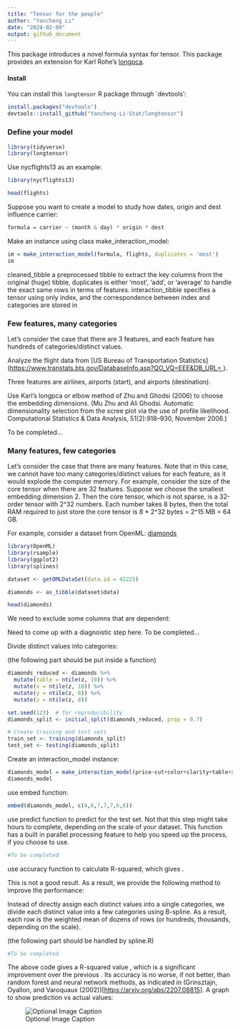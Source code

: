 ```yaml
---
title: "Tensor for the people"
author: "Yancheng Li"
date: "2024-02-09"
output: github_document
---
```


This package introduces a novel formula syntax for tensor. This package provides an extension for Karl Rohe's [longpca](https://github.com/karlrohe/longpca).

#### Install

You can install this `longtensor` R package through \`devtools':

```r
install.packages("devtools")
devtools::install_github("Yancheng-Li-Stat/longtensor")
```

### Define your model

```r
library(tidyverse)
library(longtensor)
```

Use nycflights13 as an example:

```r
library(nycflights13)

head(flights)
```

Suppose you want to create a model to study how dates, origin and dest influence carrier:

```r
formula = carrier ~ (month & day) * origin * dest
```

Make an instance using class make_interaction_model:

```r
im = make_interaction_model(formula, flights, duplicates = 'most')
im
```

cleaned_tibble a preprocessed tibble to extract the key columns from the original (huge) tibble, duplicates is either 'most', 'add', or 'average' to handle the exact same rows in terms of features. interaction_tibble specifies a tensor using only index, and the correspondence between index and categories are stored in

### Few features, many categories

Let's consider the case that there are 3 features, and each feature has hundreds of categories/distinct values.

Analyze the flight data from [US Bureau of Transportation Statistics] (<https://www.transtats.bts.gov/DatabaseInfo.asp?QO_VQ=EEE&DB_URL=>,).

Three features are airlines, airports (start), and airports (destination).

Use Karl's longpca or elbow method of Zhu and Ghodsi (2006) to choose the embedding dimensions. (Mu Zhu and Ali Ghodsi. Automatic dimensionality selection from the scree plot via the use of profile likelihood. Computational Statistics & Data Analysis, 51(2):918–930, November 2006.)

To be completed...

### Many features, few categories

Let's consider the case that there are many features. Note that in this case, we cannot have too many categories/distinct values for each feature, as it would explode the computer memory. For example, consider the size of the core tensor when there are 32 features. Suppose we choose the smallest embedding dimension 2. Then the core tensor, which is not sparse, is a 32-order tensor with 2\^32 numbers. Each number takes 8 bytes, then the total RAM required to just store the core tensor is 8 \* 2\^32 bytes = 2\^15 MB = 64 GB.

For example, consider a dataset from OpenML: [diamonds](https://www.openml.org/search?type=data&sort=runs&id=42225&status=active)

```r
library(OpenML)
library(rsample)
library(ggplot2)
library(splines)
```

```r
dataset <- getOMLDataSet(data.id = 42225)

diamonds <- as_tibble(dataset$data)

head(diamonds)
```

We need to exclude some columns that are dependent:

Need to come up with a diagnoistic step here. To be completed...

Divide distinct values into categories:

(the following part should be put inside a function)

```r
diamonds_reduced <- diamonds %>%
  mutate(table = ntile(z, 10)) %>%
  mutate(x = ntile(z, 10)) %>%
  mutate(y = ntile(z, 8)) %>%
  mutate(z = ntile(z, 8))
```

```r
set.seed(123)  # for reproducibility
diamonds_split <- initial_split(diamonds_reduced, prop = 0.7)

# Create training and test sets
train_set <- training(diamonds_split)
test_set <- testing(diamonds_split)
```

Create an interaction_model instance:

```r
diamonds_model = make_interaction_model(price~cut+color+clarity+table+x+y+z, train_set, duplicates = 'average')
diamonds_model
```

use embed function:

```r
embed(diamonds_model, c(4,6,7,7,7,6,6))
```

use predict function to predict for the test set. Not that this step might take hours to complete, depending on the scale of your dataset. This function has a built in parallel processing feature to help you speed up the process, if you choose to use.

```r
#To be completed
```

use accuracy function to calculate R-squared, which gives \textbf{0.766}.

This is not a good result. As a result, we provide the following method to improve the performance:

Instead of directly assign each distinct values into a single categories, we divide each distinct value into a few categories using B-spline. As a result, each row is the weighted mean of dozens of rows (or hundreds, thousands, depending on the scale).

(the following part should be handled by spline.R)

```r
#To be completed
```

The above code gives a R-squared value \textbf{0.850}, which is a significant improvement over the previous \textbf{0.766}. Its accuracy is no worse, if not better, than random forest and neural network methods, as indicated in (Grinsztajn, Oyallon, and Varoquaux (2002))[<https://arxiv.org/abs/2207.08815>]. A graph to show prediction vs actual values:

![Optional Image Caption](data/spline_example.png)
